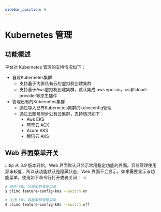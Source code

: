 ```yaml
---
sidebar_position: 6
---
```


# Kubernetes 管理

## 功能概述

平台对 Kubernetes 管理的支持情况如下：

- 自建Kubernetes集群
    - 支持基于内置私有云的虚拟机创建集群
    - 支持基于Aws虚拟机创建集群，默认集成 aws vpc cni，csi和cloud-provider等原生插件
- 管理已有的Kubernetes集群
    - 通过导入已有Kubernetes集群的kubeconfig管理
    - 通过云账号同步公有云集群，支持情况如下：
        - Aws EKS
        - 阿里云 ACK 
        - Azure AKS 
        - 腾讯云 AKS

## Web 界面菜单开关

:::tip
从 3.9 版本开始，Web 界面默认只显示常用稳定功能的界面。容器管理使用频率较低，所以该功能默认是隐藏状态，Web 界面不会显示，如果需要显示该功能菜单，使用如下命令行打开或者关闭：
:::

```bash
# 开启 k8s 容器集群管理菜单
$ climc feature-config-k8s --switch on

# 关闭 k8s 容器集群管理菜单
$ climc feature-config-k8s --switch off
```


<IndexDocCardList />
